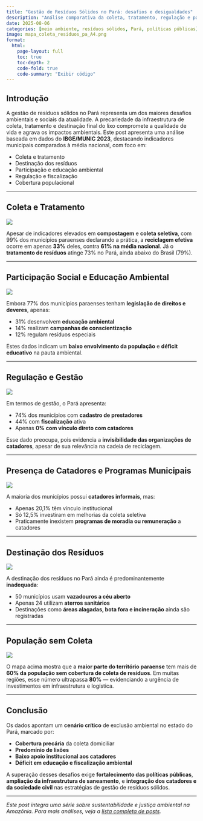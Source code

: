 ```yaml
---
title: "Gestão de Resíduos Sólidos no Pará: desafios e desigualdades"
description: "Análise comparativa da coleta, tratamento, regulação e participação social na gestão de resíduos no estado do Pará"
date: 2025-08-06
categories: [meio ambiente, resíduos sólidos, Pará, políticas públicas]
image: mapa_coleta_residuos_pa_A4.png
format:
  html:
    page-layout: full
    toc: true
    toc-depth: 2
    code-fold: true
    code-summary: "Exibir código"
---
```


## Introdução

A gestão de resíduos sólidos no Pará representa um dos maiores desafios ambientais e sociais da atualidade. A precariedade da infraestrutura de coleta, tratamento e destinação final do lixo compromete a qualidade de vida e agrava os impactos ambientais. Este post apresenta uma análise baseada em dados do **IBGE/MUNIC 2023**, destacando indicadores municipais comparados à média nacional, com foco em:

- Coleta e tratamento
- Destinação dos resíduos
- Participação e educação ambiental
- Regulação e fiscalização
- Cobertura populacional

---

## Coleta e Tratamento

![](coleta_e_tratamento.png)

Apesar de indicadores elevados em **compostagem** e **coleta seletiva**, com 99% dos municípios paraenses declarando a prática, a **reciclagem efetiva** ocorre em apenas **33%** deles, contra **61% na média nacional**. Já o **tratamento de resíduos** atinge 73% no Pará, ainda abaixo do Brasil (79%).

---

## Participação Social e Educação Ambiental

![](educação_e_participação.png)

Embora 77% dos municípios paraenses tenham **legislação de direitos e deveres**, apenas:

- 31% desenvolvem **educação ambiental**
- 14% realizam **campanhas de conscientização**
- 12% regulam resíduos especiais

Estes dados indicam um **baixo envolvimento da população** e **déficit educativo** na pauta ambiental.

---

## Regulação e Gestão

![](gestão_e_regulação.png)

Em termos de gestão, o Pará apresenta:

- 74% dos municípios com **cadastro de prestadores**
- 44% com **fiscalização** ativa
- Apenas **0% com vínculo direto com catadores**

Esse dado preocupa, pois evidencia a **invisibilidade das organizações de catadores**, apesar de sua relevância na cadeia de reciclagem.

---

## Presença de Catadores e Programas Municipais

![](coleta_residuos_pa.png)

A maioria dos municípios possui **catadores informais**, mas:

- Apenas 20,1% têm vínculo institucional
- Só 12,5% investiram em melhorias da coleta seletiva
- Praticamente inexistem **programas de moradia ou remuneração** a catadores

---

## Destinação dos Resíduos

![](destinacao_residuos_pa.png)

A destinação dos resíduos no Pará ainda é predominantemente **inadequada**:

- 50 municípios usam **vazadouros a céu aberto**
- Apenas 24 utilizam **aterros sanitários**
- Destinações como **áreas alagadas, bota fora e incineração** ainda são registradas

---

## População sem Coleta

![](mapa_coleta_residuos_pa_A4.png)

O mapa acima mostra que a **maior parte do território paraense** tem mais de **60% da população sem cobertura de coleta de resíduos**. Em muitas regiões, esse número ultrapassa **80%** — evidenciando a urgência de investimentos em infraestrutura e logística.

---

## Conclusão

Os dados apontam um **cenário crítico** de exclusão ambiental no estado do Pará, marcado por:

- **Cobertura precária** da coleta domiciliar
- **Predomínio de lixões**
- **Baixo apoio institucional aos catadores**
- **Déficit em educação e fiscalização ambiental**

A superação desses desafios exige **fortalecimento das políticas públicas**, **ampliação da infraestrutura de saneamento**, e **integração dos catadores e da sociedade civil** nas estratégias de gestão de resíduos sólidos.

---

*Este post integra uma série sobre sustentabilidade e justiça ambiental na Amazônia. Para mais análises, veja a [lista completa de posts](/posts).*